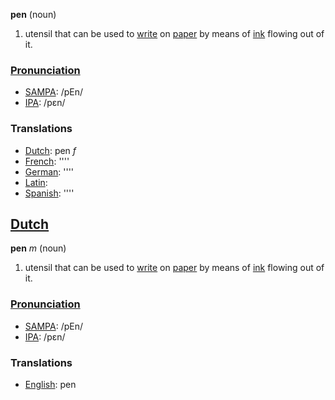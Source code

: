 '''pen''' (noun)

#utensil that can be used to [[write]] on [[paper]] by means of [[ink]] flowing out of it.

===[[Pronunciation]]===
*[[w:SAMPA|SAMPA]]: /pEn/
*[[w:IPA|IPA]]: /pεn/

===Translations===
*[[Dutch]]: pen ''f''
*[[French]]: [[]] ''''
*[[German]]: [[]] ''''
*[[Latin]]: [[]]
*[[Spanish]]: [[]] ''''

==[[Dutch]]==

'''pen''' ''m'' (noun)

#utensil that can be used to [[write]] on [[paper]] by means of [[ink]] flowing out of it.

===[[Pronunciation]]===
*[[w:SAMPA|SAMPA]]: /pEn/
*[[w:IPA|IPA]]: /pεn/

===Translations===
*[[English]]: pen